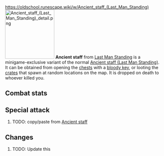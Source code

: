https://oldschool.runescape.wiki/w/Ancient_staff_(Last_Man_Standing)
{{Infobox Item
|name = Ancient staff
|image = [[File:Ancient staff (Last Man Standing).png]]
|release = [[4 August]] [[2016]]
|update = Last Man Standing Beta and Splashing Restrictions  # TODO: Update this
|members = No
|quest = No
|tradeable = No
|placeholder = No
|equipable = Yes
|stackable = No
|noteable = Yes
|options = Wield, Drop
|examine = A magical staff of ancient origin...
|value = 40
|alchable = No
|weight = 2.267
|id = 20431
}}
[[File:Ancient staff (Last Man Standing) detail.png|160px|left]]
'''Ancient staff''' from [[Last Man Standing]] is a minigame-exclusive variant of the normal [[Ancient staff (Last Man Standing)]]. It can be obtained from opening the [[Chest (Last Man Standing)|chests]] with a [[bloody key]], or looting the [[Crate (Last Man Standing)|crates]] that spawn at random locations on the map. It is dropped on death to whoever killed you.

==Combat stats==
{{Infobox Bonuses
|astab = 10
|aslash = -1
|acrush = 40
|amagic = 15
|arange = 0
|dstab = 2
|dslash = 3
|dcrush = 1
|dmagic = 15
|drange = 0
|str = 50
|rstr = 0
|mdmg = 0
|prayer = -1
|slot = weapon
|speed = 4
|attackrange = staff
|combatstyle = staff
|image = [[File:Ancient staff (Last Man Standing) equipped male.png|160px]]
|altimage = [[File:Ancient staff (Last Man Standing) equipped female.png|160px]]
}}

{{CombatStyles|staff|speed=4|attackrange=staff}}

==Special attack==
# TODO: copy/paste from [[Ancient staff]]

==Changes==
# TODO: Update this
{{Subject changes header}}
{{Subject changes
|date = 4 August 2016
|update = Last Man Standing
|change = The item was made fully available with the release of Last Man Standing.
}}
{{Subject changes footer}}

{{Last Man Standing In-game Items}}